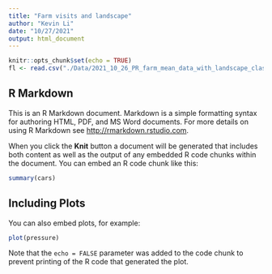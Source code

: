 ```yaml
---
title: "Farm visits and landscape"
author: "Kevin Li"
date: "10/27/2021"
output: html_document
---
```


```r
knitr::opts_chunk$set(echo = TRUE)
fl <- read.csv("./Data/2021_10_26_PR_farm_mean_data_with_landscape_classification_all_scales.csv")


```

## R Markdown

This is an R Markdown document. Markdown is a simple formatting syntax for authoring HTML, PDF, and MS Word documents. For more details on using R Markdown see <http://rmarkdown.rstudio.com>.

When you click the **Knit** button a document will be generated that includes both content as well as the output of any embedded R code chunks within the document. You can embed an R code chunk like this:

```r
summary(cars)
```

## Including Plots

You can also embed plots, for example:

```r
plot(pressure)
```

Note that the `echo = FALSE` parameter was added to the code chunk to prevent printing of the R code that generated the plot.
